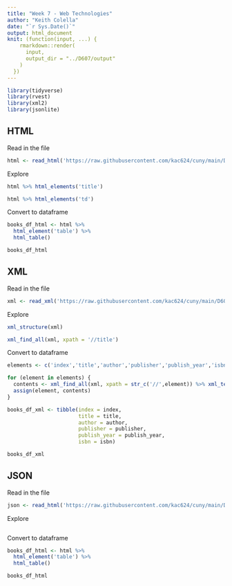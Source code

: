 ```yaml
---
title: "Week 7 - Web Technologies"
author: "Keith Colella"
date: "`r Sys.Date()`"
output: html_document
knit: (function(input, ...) {
    rmarkdown::render(
      input,
      output_dir = "../D607/output"
    )
  })
---
```


```r
library(tidyverse)
library(rvest)
library(xml2)
library(jsonlite)
```

## HTML

Read in the file
```r
html <- read_html('https://raw.githubusercontent.com/kac624/cuny/main/D607/data/week7_books.html')
```

Explore
```r
html %>% html_elements('title')

html %>% html_elements('td')
```

Convert to dataframe
```r
books_df_html <- html %>%
  html_element('table') %>% 
  html_table()

books_df_html
```

## XML

Read in the file
```r
xml <- read_xml('https://raw.githubusercontent.com/kac624/cuny/main/D607/data/week7_books.xml')
```

Explore
```r
xml_structure(xml)

xml_find_all(xml, xpath = '//title') 
```

Convert to dataframe
```r
elements <- c('index','title','author','publisher','publish_year','isbn')

for (element in elements) {
  contents <- xml_find_all(xml, xpath = str_c('//',element)) %>% xml_text()
  assign(element, contents)
}

books_df_xml <- tibble(index = index,
                       title = title,
                       author = author,
                       publisher = publisher,
                       publish_year = publish_year,
                       isbn = isbn)

books_df_xml
```

## JSON

Read in the file
```r
json <- read_html('https://raw.githubusercontent.com/kac624/cuny/main/D607/data/week7_books.html')
```

Explore
```r

```

Convert to dataframe
```r
books_df_html <- html %>%
  html_element('table') %>% 
  html_table()

books_df_html
```